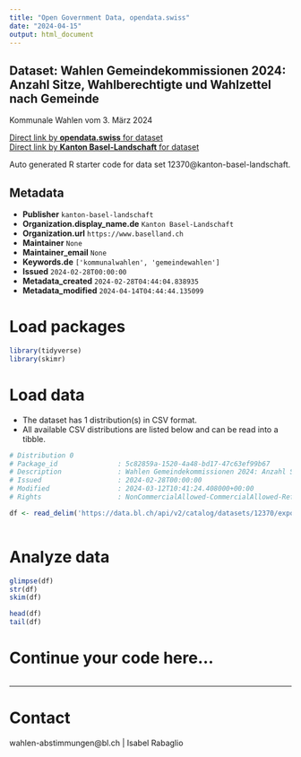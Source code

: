 ```yaml
---
title: "Open Government Data, opendata.swiss"
date: "2024-04-15"
output: html_document
---
```


## Dataset: Wahlen Gemeindekommissionen 2024: Anzahl Sitze, Wahlberechtigte und Wahlzettel nach Gemeinde

Kommunale Wahlen vom 3. März 2024

[Direct link by **opendata.swiss** for dataset](https://opendata.swiss/de/dataset/wahlen-gemeindekommissionen-2024-anzahl-sitze-wahlberechtigte-und-wahlzettel-nach-gemeinde)<br>
[Direct link by **Kanton Basel-Landschaft** for dataset](https://data.bl.ch/explore/dataset/12370/)

Auto generated R starter code for data set 12370@kanton-basel-landschaft.

## Metadata

- **Publisher** `kanton-basel-landschaft`
- **Organization.display_name.de** `Kanton Basel-Landschaft`
- **Organization.url** `https://www.baselland.ch`
- **Maintainer** `None`
- **Maintainer_email** `None`
- **Keywords.de** `['kommunalwahlen', 'gemeindewahlen']`
- **Issued** `2024-02-28T00:00:00`
- **Metadata_created** `2024-02-28T04:44:04.838935`
- **Metadata_modified** `2024-04-14T04:44:44.135099`


# Load packages

```r

library(tidyverse)
library(skimr)

```

# Load data

-   The dataset has 1 distribution(s) in CSV format.
-   All available CSV distributions are listed below and can be read into a tibble.

```r

# Distribution 0
# Package_id               : 5c82859a-1520-4a48-bd17-47c63ef99b67
# Description              : Wahlen Gemeindekommissionen 2024: Anzahl Sitze, Wahlberechtigte und Wahlzettel nach Gemeinde (csv)
# Issued                   : 2024-02-28T00:00:00
# Modified                 : 2024-03-12T10:41:24.408000+00:00
# Rights                   : NonCommercialAllowed-CommercialAllowed-ReferenceRequired

df <- read_delim('https://data.bl.ch/api/v2/catalog/datasets/12370/exports/csv')



```

# Analyze data

```r

glimpse(df)
str(df)
skim(df)

head(df)
tail(df)

```

# Continue your code here...

```r

```

------------------------------------------------------------------------

# Contact

wahlen-abstimmungen@bl.ch | Isabel Rabaglio
